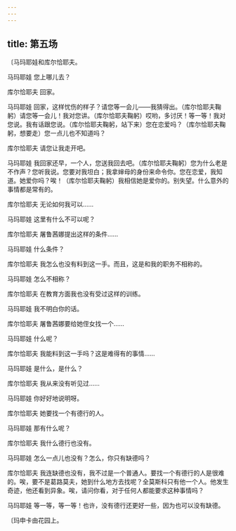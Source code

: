 ```yaml
---
---
---
```

title: 第五场
---




〔马玛耶娃和库尔恰耶夫。





马玛耶娃 您上哪儿去？

库尔恰耶夫 回家。

马玛耶娃 回家，这样忧伤的样子？请您等一会儿——我猜得出。（库尔恰耶夫鞠躬）请您等一会儿！我对您讲。（库尔恰耶夫鞠躬）哎哟，多讨厌！等一等！我对您说。我有话跟您说。（库尔恰耶夫鞠躬，站下来）您在恋爱吗？（库尔恰耶夫鞠躬，想要走）您一点儿也不知道吗？

库尔恰耶夫 请您让我走开吧。

马玛耶娃 我回家还早，一个人，您送我回去吧。（库尔恰耶夫鞠躬）您为什么老是不作声？您听我说。您要对我坦白；我拿婶母的身份来命令你。您在恋爱，我知道。她爱你吗？唉！（库尔恰耶夫鞠躬）我相信她是爱你的。别失望。什么意外的事情都是常有的。

库尔恰耶夫 无论如何我可以……

马玛耶娃 这里有什么不可以呢？

库尔恰耶夫 屠鲁茜娜提出这样的条件……

马玛耶娃 什么条件？

库尔恰耶夫 我怎么也没有料到这一手。而且，这是和我的职务不相称的。

马玛耶娃 怎么不相称？

库尔恰耶夫 在教育方面我也没有受过这样的训练。

马玛耶娃 我不明白你的话。

库尔恰耶夫 屠鲁茜娜要给她侄女找一个……

马玛耶娃 什么呢？

库尔恰耶夫 我能料到这一手吗？这是难得有的事情……

马玛耶娃 是什么，是什么？

库尔恰耶夫 我从来没有听见过……

马玛耶娃 你好好地说明呀。

库尔恰耶夫 她要找一个有德行的人。

马玛耶娃 那有什么呢？

库尔恰耶夫 我什么德行也没有。

马玛耶娃 怎么一点儿也没有？怎么，你只有缺德吗？

库尔恰耶夫 我连缺德也没有，我不过是一个普通人。要找一个有德行的人是很难的。唉，要不是葛路莫夫，她到什么地方去找呢？全莫斯科只有他一个人。他发生奇迹，他还看到异象。唉，请问你看，对于任何人都能要求这种事情吗？

马玛耶娃 等一等，等一等！也许，没有德行还更好一些，因为也可以没有缺德。

〔玛申卡由花园上。